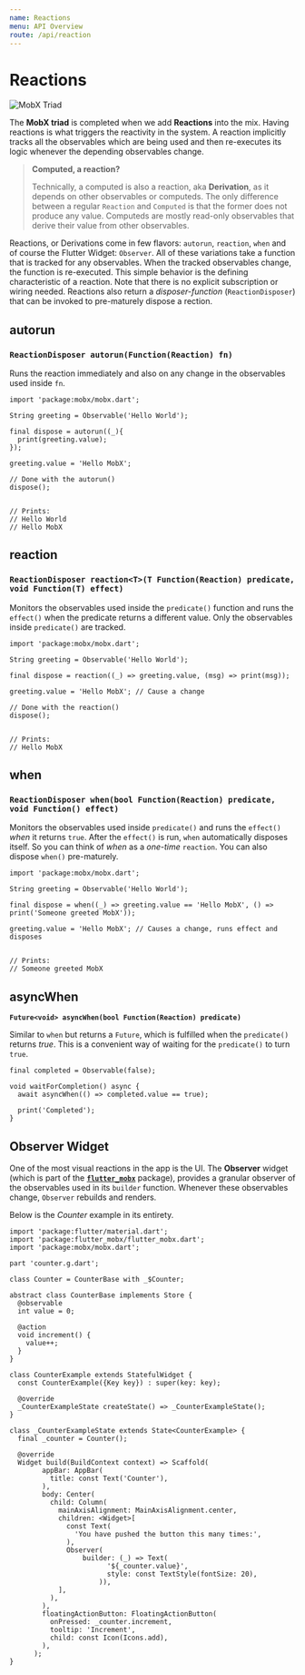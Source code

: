 ```yaml
---
name: Reactions
menu: API Overview
route: /api/reaction
---
```


# Reactions

![MobX Triad](https://github.com/mobxjs/mobx.dart/raw/master/docs/src/images/mobx-triad.png)

The **MobX triad** is completed when we add **Reactions** into the mix. Having reactions is what triggers the reactivity in the system. A reaction implicitly tracks all the observables which are being used and then re-executes its logic whenever the depending observables change.

> **Computed, a reaction?**
>
> Technically, a computed is also a reaction, aka **Derivation**, as it depends on other observables or computeds. The only difference between a regular `Reaction` and `Computed` is that the former does not produce any value. Computeds are mostly read-only observables that derive their value from other observables.

Reactions, or Derivations come in few flavors: `autorun`, `reaction`, `when` and of course the Flutter Widget: `Observer`. All of these variations take a function that is tracked for any observables. When the tracked observables change, the function is re-executed. This simple behavior is the defining characteristic of a reaction. Note that there is no explicit subscription or wiring needed. Reactions also return a _disposer-function_ (`ReactionDisposer`) that can be invoked to pre-maturely dispose a rection.

## autorun

### `ReactionDisposer autorun(Function(Reaction) fn)`

Runs the reaction immediately and also on any change in the observables used inside
`fn`.

```
import 'package:mobx/mobx.dart';

String greeting = Observable('Hello World');

final dispose = autorun((_){
  print(greeting.value);
});

greeting.value = 'Hello MobX';

// Done with the autorun()
dispose();


// Prints:
// Hello World
// Hello MobX
```

## reaction

### `ReactionDisposer reaction<T>(T Function(Reaction) predicate, void Function(T) effect)`

Monitors the observables used inside the `predicate()` function and runs the `effect()` when
the predicate returns a different value. Only the observables inside `predicate()` are tracked.

```
import 'package:mobx/mobx.dart';

String greeting = Observable('Hello World');

final dispose = reaction((_) => greeting.value, (msg) => print(msg));

greeting.value = 'Hello MobX'; // Cause a change

// Done with the reaction()
dispose();


// Prints:
// Hello MobX
```

## when

### `ReactionDisposer when(bool Function(Reaction) predicate, void Function() effect)`

Monitors the observables used inside `predicate()` and runs the `effect()` _when_ it returns `true`. After the `effect()` is run, `when` automatically disposes itself. So you can think of _when_ as a _one-time_ `reaction`. You can also dispose `when()` pre-maturely.

```
import 'package:mobx/mobx.dart';

String greeting = Observable('Hello World');

final dispose = when((_) => greeting.value == 'Hello MobX', () => print('Someone greeted MobX'));

greeting.value = 'Hello MobX'; // Causes a change, runs effect and disposes


// Prints:
// Someone greeted MobX
```

## asyncWhen

**`Future<void> asyncWhen(bool Function(Reaction) predicate)`**

Similar to `when` but returns a `Future`, which is fulfilled when the `predicate()` returns _true_. This is a convenient way of waiting for the `predicate()` to turn `true`.

```
final completed = Observable(false);

void waitForCompletion() async {
  await asyncWhen(() => completed.value == true);

  print('Completed');
}
```

## Observer Widget

One of the most visual reactions in the app is the UI. The **Observer** widget (which is part of the **[`flutter_mobx`](https://github.com/mobxjs/mobx.dart/tree/master/flutter_mobx)** package), provides a granular observer of the observables used in its `builder` function. Whenever these observables change, `Observer` rebuilds and renders.

Below is the _Counter_ example in its entirety.

```
import 'package:flutter/material.dart';
import 'package:flutter_mobx/flutter_mobx.dart';
import 'package:mobx/mobx.dart';

part 'counter.g.dart';

class Counter = CounterBase with _$Counter;

abstract class CounterBase implements Store {
  @observable
  int value = 0;

  @action
  void increment() {
    value++;
  }
}

class CounterExample extends StatefulWidget {
  const CounterExample({Key key}) : super(key: key);

  @override
  _CounterExampleState createState() => _CounterExampleState();
}

class _CounterExampleState extends State<CounterExample> {
  final _counter = Counter();

  @override
  Widget build(BuildContext context) => Scaffold(
        appBar: AppBar(
          title: const Text('Counter'),
        ),
        body: Center(
          child: Column(
            mainAxisAlignment: MainAxisAlignment.center,
            children: <Widget>[
              const Text(
                'You have pushed the button this many times:',
              ),
              Observer(
                  builder: (_) => Text(
                        '${_counter.value}',
                        style: const TextStyle(fontSize: 20),
                      )),
            ],
          ),
        ),
        floatingActionButton: FloatingActionButton(
          onPressed: _counter.increment,
          tooltip: 'Increment',
          child: const Icon(Icons.add),
        ),
      );
}
```
